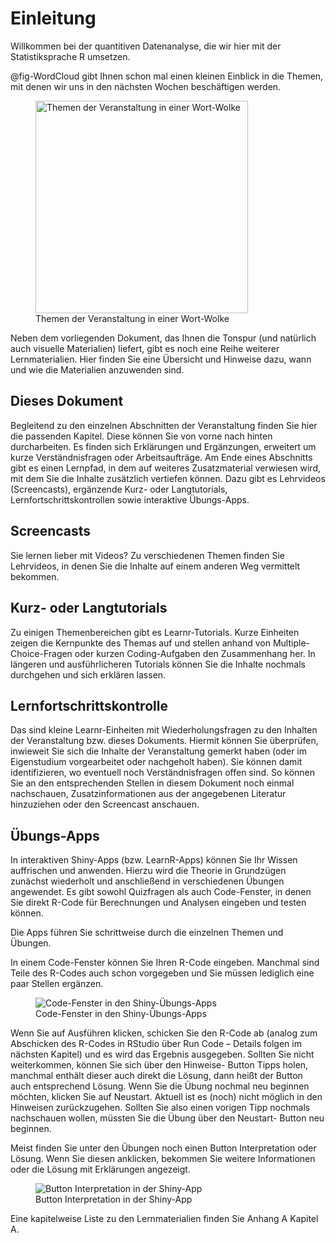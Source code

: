 # Einleitung

Willkommen bei der quantitiven Datenanalyse, die wir hier mit der Statistiksprache R umsetzen.

@fig-WordCloud gibt Ihnen schon mal einen kleinen Einblick in die Themen, mit denen wir uns in den nächsten Wochen beschäftigen werden.

![Themen der Veranstaltung in einer Wort-Wolke](own-images/WordCloud.png){#fig-WordCloud width="9cm"}

Neben dem vorliegenden Dokument, das Ihnen die Tonspur (und natürlich auch visuelle Materialien) liefert, gibt es noch eine Reihe weiterer Lernmaterialien. Hier finden Sie eine Übersicht und Hinweise dazu, wann und wie die Materialien anzuwenden sind.

## Dieses Dokument

Begleitend zu den einzelnen Abschnitten der Veranstaltung finden Sie hier die passenden Kapitel. Diese können Sie von vorne nach hinten durcharbeiten. Es finden sich Erklärungen und Ergänzungen, erweitert um kurze Verständnisfragen oder Arbeitsaufträge. Am Ende eines Abschnitts gibt es einen Lernpfad, in dem auf weiteres Zusatzmaterial verwiesen wird, mit dem Sie die Inhalte zusätzlich vertiefen können. Dazu gibt es Lehrvideos (Screencasts), ergänzende Kurz- oder Langtutorials, Lernfortschrittskontrollen sowie interaktive Übungs-Apps.

## Screencasts

Sie lernen lieber mit Videos? Zu verschiedenen Themen finden Sie Lehrvideos, in denen Sie die Inhalte auf einem anderen Weg vermittelt bekommen.

## Kurz- oder Langtutorials

Zu einigen Themenbereichen gibt es Learnr-Tutorials. Kurze Einheiten zeigen die Kernpunkte des Themas auf und stellen anhand von Multiple-Choice-Fragen oder kurzen Coding-Aufgaben den Zusammenhang her. In längeren und ausführlicheren Tutorials können Sie die Inhalte nochmals durchgehen und sich erklären lassen.

## Lernfortschrittskontrolle

Das sind kleine Learnr-Einheiten mit Wiederholungsfragen zu den Inhalten der Veranstaltung bzw. dieses Dokuments. Hiermit können Sie überprüfen, inwieweit Sie sich die Inhalte der Veranstaltung gemerkt haben (oder im Eigenstudium vorgearbeitet oder nachgeholt haben). Sie können damit identifizieren, wo eventuell noch Verständnisfragen offen sind. So können Sie an den entsprechenden Stellen in diesem Dokument noch einmal nachschauen, Zusatzinformationen aus der angegebenen Literatur hinzuziehen oder den Screencast anschauen.

## Übungs-Apps

In interaktiven Shiny-Apps (bzw. LearnR-Apps) können Sie Ihr Wissen auffrischen und anwenden. Hierzu wird die Theorie in Grundzügen zunächst wiederholt und anschließend in verschiedenen Übungen angewendet. Es gibt sowohl Quizfragen als auch Code-Fenster, in denen Sie direkt R-Code für Berechnungen und Analysen eingeben und testen können.

Die Apps führen Sie schrittweise durch die einzelnen Themen und Übungen.

In einem Code-Fenster können Sie Ihren R-Code eingeben. Manchmal sind Teile des R-Codes auch schon vorgegeben und Sie müssen lediglich eine paar Stellen ergänzen.

![Code-Fenster in den Shiny-Übungs-Apps](own-images/ShinyCode.png){#fig-figShinyCode}

Wenn Sie auf Ausführen klicken, schicken Sie den R-Code ab (analog zum Abschicken des R-Codes in RStudio über Run Code -- Details folgen im nächsten Kapitel) und es wird das Ergebnis ausgegeben. Sollten Sie nicht weiterkommen, können Sie sich über den Hinweise- Button Tipps holen, manchmal enthält dieser auch direkt die Lösung, dann heißt der Button auch entsprechend Lösung. Wenn Sie die Übung nochmal neu beginnen möchten, klicken Sie auf Neustart. Aktuell ist es (noch) nicht möglich in den Hinweisen zurückzugehen. Sollten Sie also einen vorigen Tipp nochmals nachschauen wollen, müssten Sie die Übung über den Neustart- Button neu beginnen.

Meist finden Sie unter den Übungen noch einen Button Interpretation oder Lösung. Wenn Sie diesen anklicken, bekommen Sie weitere Informationen oder die Lösung mit Erklärungen angezeigt.

::: column-margin
![Button Interpretation in der Shiny-App](own-images/ShinyInterpretation.png){#fig-ShinyInterpretation}
:::

Eine kapitelweise Liste zu den Lernmaterialien finden Sie Anhang A Kapitel A.
